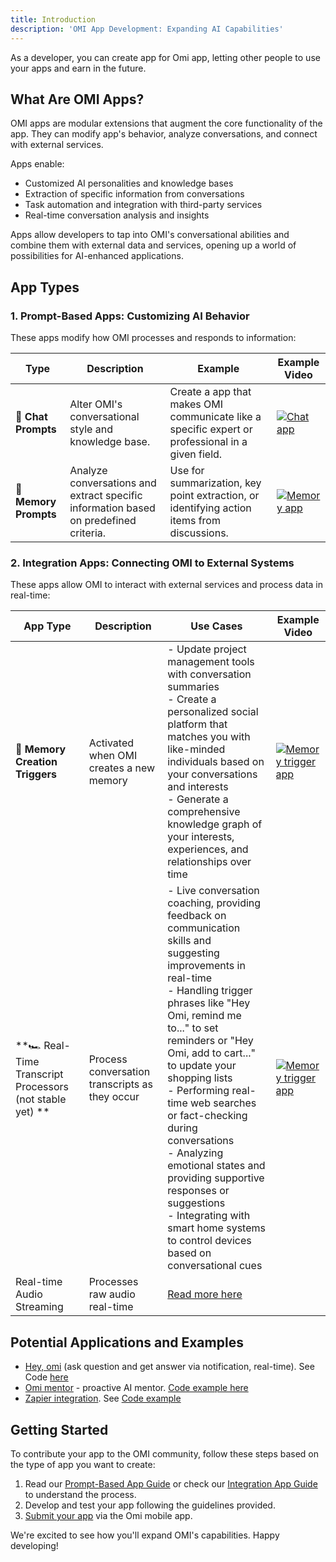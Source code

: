 ```yaml
---
title: Introduction
description: 'OMI App Development: Expanding AI Capabilities'
---
```


As a developer, you can create app for Omi app, letting other people to use your apps and earn in the future.

## What Are OMI Apps?

OMI apps are modular extensions that augment the core functionality of the app. They can modify app's
behavior, analyze conversations, and connect with external services.

Apps enable:

- Customized AI personalities and knowledge bases
- Extraction of specific information from conversations
- Task automation and integration with third-party services
- Real-time conversation analysis and insights

[//]: # (With apps, OMI can be transformed into specialized tools such as:)

[//]: # (- A personal productivity coach that extracts action items and updates task management systems)

[//]: # (- An expert in any field, providing specialized knowledge and advice)

[//]: # (- A real-time language translator and cultural advisor)

[//]: # (- A personal CRM that analyzes conversations and maintains relationship histories)

[//]: # (- A health and fitness tracker that interprets discussions about diet and exercise)

Apps allow developers to tap into OMI's conversational abilities and combine them with external data and services,
opening up a world of possibilities for AI-enhanced applications.

## App Types

### 1. Prompt-Based Apps: Customizing AI Behavior

These apps modify how OMI processes and responds to information:

| Type                  | Description                                                                          | Example                                                                                                | Example Video                                                                                            |
|-----------------------|--------------------------------------------------------------------------------------|--------------------------------------------------------------------------------------------------------|----------------------------------------------------------------------------------------------------------|
| **💬 Chat Prompts**   | Alter OMI's conversational style and knowledge base.                              | Create a app that makes OMI communicate like a specific expert or professional in a given field. | [![Chat app](https://img.youtube.com/vi/k1XhccNDT94/0.jpg)](https://youtube.com/shorts/k1XhccNDT94)   |
| **🧠 Memory Prompts** | Analyze conversations and extract specific information based on predefined criteria. | Use for summarization, key point extraction, or identifying action items from discussions.             | [![Memory app](https://img.youtube.com/vi/Y3ehX_ueQmE/0.jpg)](https://youtube.com/shorts/Y3ehX_ueQmE) |

### 2. Integration Apps: Connecting OMI to External Systems

These apps allow OMI to interact with external services and process data in real-time:

| App Type                                                             | Description                                    | Use Cases                                                                                                                                                                                                                                                                                                                                                                                                                                                                                                                 | Example Video                                                                                                    |
|-------------------------------------------------------------------------|------------------------------------------------|---------------------------------------------------------------------------------------------------------------------------------------------------------------------------------------------------------------------------------------------------------------------------------------------------------------------------------------------------------------------------------------------------------------------------------------------------------------------------------------------------------------------------|------------------------------------------------------------------------------------------------------------------|
| **👷 Memory Creation Triggers**                                         | Activated when OMI creates a new memory     | - Update project management tools with conversation summaries<br />- Create a personalized social platform that matches you with like-minded individuals based on your conversations and interests<br />- Generate a comprehensive knowledge graph of your interests, experiences, and relationships over time                                                                                                                                                                                                                | [![Memory trigger app](https://img.youtube.com/vi/Yv7gP3GZ0ME/0.jpg)](https://youtube.com/shorts/Yv7gP3GZ0ME) |
| **🏎️ Real-Time Transcript Processors (not stable yet) ** | Process conversation transcripts as they occur | - Live conversation coaching, providing feedback on communication skills and suggesting improvements in real-time<br />- Handling trigger phrases like "Hey Omi, remind me to..." to set reminders or "Hey Omi, add to cart..." to update your shopping lists<br />- Performing real-time web searches or fact-checking during conversations<br />- Analyzing emotional states and providing supportive responses or suggestions<br />- Integrating with smart home systems to control devices based on conversational cues | [![Memory trigger app](https://img.youtube.com/vi/h4ojO3WzkxQ/0.jpg)](https://youtube.com/shorts/h4ojO3WzkxQ) |
|Real-time Audio Streaming|Processes raw audio real-time|[Read more here](https://docs.omi.me/docs/developer/AudioStreaming)|||||

## Potential Applications and Examples
- [Hey, omi](https://h.omi.me/apps/hey-omi-01JCZJQWAZ1J6PYNDW4S15Y5JD) (ask question and get answer via notification, real-time). See Code [here](https://github.com/BasedHardware/omi/blob/main/plugins/example/notifications/hey_omi.py)
- [Omi mentor](https://h.omi.me/apps/omi-your-mentor-and-teacher-01JCPRSZ7FS40FHFNSJZEWR8R1) - proactive AI mentor. [Code example here](https://github.com/BasedHardware/omi/blob/main/plugins/example/notifications/mentor/main.py) 
- [Zapier integration](https://h.omi.me/apps/zapier). See [Code example](https://github.com/BasedHardware/omi/tree/main/plugins/example/zapier) 







## Getting Started

To contribute your app to the OMI community, follow these steps based on the type of app you want to create:

1. Read our [Prompt-Based App Guide](https://docs.omi.me/docs/developer/apps/PromptBased/) or check
   our [Integration App Guide](https://docs.omi.me/docs/developer/apps/Integrations/) to
   understand the process.
2. Develop and test your app following the guidelines provided.
3. [Submit your app](https://x.com/kodjima33/status/1854725658485965061) via the Omi mobile app.

We're excited to see how you'll expand OMI's capabilities. Happy developing!
